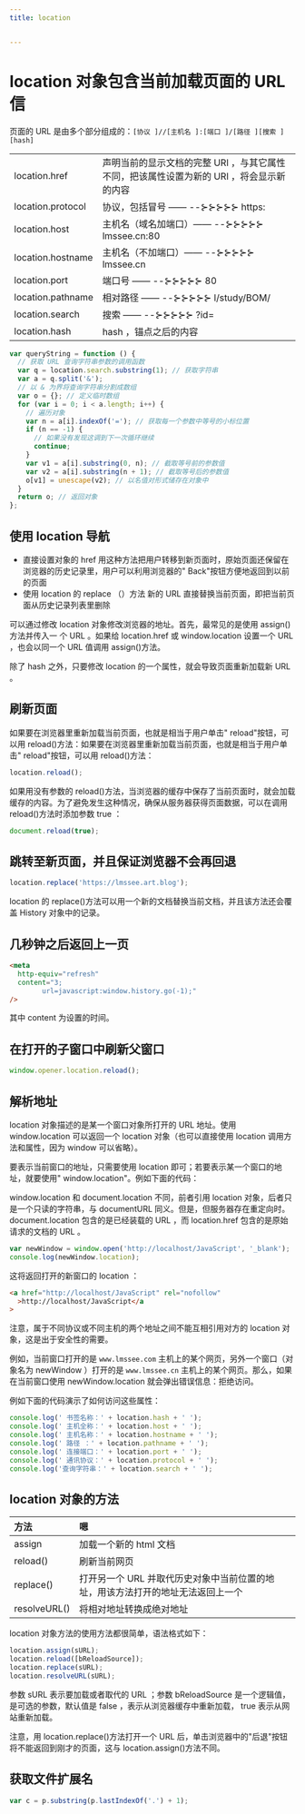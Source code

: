 ```yaml
---
title: location


---
```


# location 对象包含当前加载页面的 URL 信

页面的 URL 是由多个部分组成的：`[协议 ]//[主机名 ]:[端口 ]/[路径 ][搜索 ][hash]`

|                   |                                                                                          |
| :---------------- | :--------------------------------------------------------------------------------------- |
| location.href     | 声明当前的显示文档的完整 URl ，与其它属性不同，把该属性设置为新的 URl ，将会显示新的内容 |
| location.protocol | 协议，包括冒号 —— --⊱⊱⊱⊱⊱ https:                                                         |
| location.host     | 主机名（域名加端口）—— --⊱⊱⊱⊱⊱ lmssee.cn:80                                              |
| location.hostname | 主机名（不加端口）—— --⊱⊱⊱⊱⊱ lmssee.cn                                                   |
| location.port     | 端口号 —— --⊱⊱⊱⊱⊱ 80                                                                     |
| location.pathname | 相对路径 —— --⊱⊱⊱⊱⊱ l/study/BOM/                                                         |
| location.search   | 搜索 —— --⊱⊱⊱⊱⊱ ?id=                                                                     |
| location.hash     | hash ，锚点之后的内容 </td>                                                              |

```js
var queryString = function () {
  // 获取 URL 查询字符串参数的调用函数
  var q = location.search.substring(1); // 获取字符串
  var a = q.split('&');
  // 以 & 为界将查询字符串分割成数组
  var o = {}; // 定义临时数组
  for (var i = 0; i < a.length; i++) {
    // 遍历对象
    var n = a[i].indexOf('='); // 获取每一个参数中等号的小标位置
    if (n == -1) {
      // 如果没有发现这调到下一次循环继续
      continue;
    }
    var v1 = a[i].substring(0, n); // 截取等号前的参数值
    var v2 = a[i].substring(n + 1); // 截取等号后的参数值
    o[v1] = unescape(v2); // 以名值对形式储存在对象中
  }
  return o; // 返回对象
};
```

## 使用 location 导航

- 直接设置对象的 href 用这种方法把用户转移到新页面时，原始页面还保留在浏览器的历史记录里，用户可以利用浏览器的" Back"按钮方便地返回到以前的页面
- 使用 location 的 replace （）方法 新的 URL 直接替换当前页面，即把当前页面从历史记录列表里删除

可以通过修改 location 对象修改浏览器的地址。首先，最常见的是使用 assign()方法并传入一 个 URL 。如果给 location.href 或 window.location 设置一个 URL ，也会以同一个
URL 值调用 assign()方法。

除了 hash 之外，只要修改 location 的一个属性，就会导致页面重新加载新 URL 。

## 刷新页面

如果要在浏览器里重新加载当前页面，也就是相当于用户单击" reload"按钮，可以用 reload()方法：如果要在浏览器里重新加载当前页面，也就是相当于用户单击" reload"按钮，可以用 reload()方法：

```js
location.reload();
```

如果用没有参数的 reload()方法，当浏览器的缓存中保存了当前页面时，就会加载缓存的内容。为了避免发生这种情况，确保从服务器获得页面数据，可以在调用 reload()方法时添加参数 true ：

```js
document.reload(true);
```

## 跳转至新页面，并且保证浏览器不会再回退

```js
location.replace('https://lmssee.art.blog');
```

location 的 replace()方法可以用一个新的文档替换当前文档，并且该方法还会覆盖 History 对象中的记录。

## 几秒钟之后返回上一页

```html
<meta
  http-equiv="refresh"
  content="3;
        url=javascript:window.history.go(-1);"
/>
```

其中 content 为设置的时间。

## 在打开的子窗口中刷新父窗口

```js
window.opener.location.reload();
```

## 解析地址

location 对象描述的是某一个窗口对象所打开的 URL 地址。使用 window.location 可以返回一个 location 对象（也可以直接使用 location 调用方法和属性，因为 window 可以省略）。

要表示当前窗口的地址，只需要使用 location 即可；若要表示某一个窗口的地址，就要使用" window.location"。例如下面的代码：

window.location 和 document.location 不同，前者引用 location 对象，后者只是一个只读的字符串，与 documentURL 同义。但是，但服务器存在重定向时。
document.location 包含的是已经装载的 URL ，而 location.href 包含的是原始请求的文档的 URL 。

```js
var newWindow = window.open('http://localhost/JavaScript', '_blank');
console.log(newWindow.location);
```

这将返回打开的新窗口的 location ：

```html
<a href="http://localhost/JavaScript" rel="nofollow"
  >http://localhost/JavaScript</a
>
```

注意，属于不同协议或不同主机的两个地址之间不能互相引用对方的 location 对象，这是出于安全性的需要。

例如，当前窗口打开的是 `www.lmssee.com` 主机上的某个网页，另外一个窗口（对象名为 newWindow ）打开的是 `www.lmssee.cn` 主机上的某个网页。那么，如果在当前窗口使用 newWindow.location 就会弹出错误信息：拒绝访问。

例如下面的代码演示了如何访问这些属性：

```js
console.log(' 书签名称：' + location.hash + ' ');
console.log(' 主机全称：' + location.host + ' ');
console.log(' 主机名称：' + location.hostname + ' ');
console.log(' 路径 ：' + location.pathname + ' ');
console.log(' 连接端口：' + location.port + ' ');
console.log(' 通讯协议：' + location.protocol + ' ');
console.log('查询字符串：' + location.search + ' ');
```

## location 对象的方法

| 方法         | 嗯                                                                              |
| :----------- | :------------------------------------------------------------------------------ |
| assign       | 加载一个新的 html 文档                                                          |
| reload()     | 刷新当前网页                                                                    |
| replace()    | 打开另一个 URL 并取代历史对象中当前位置的地址，用该方法打开的地址无法返回上一个 |
| resolveURL() | 将相对地址转换成绝对地址                                                        |

location 对象方法的使用方法都很简单，语法格式如下：

```js
location.assign(sURL);
location.reload([bReloadSource]);
location.replace(sURL);
location.resolveURL(sURL);
```

参数 sURL 表示要加载或者取代的 URL ；参数 bReloadSource 是一个逻辑值，是可选的参数，默认值是 false ，表示从浏览器缓存中重新加载， true 表示从网站重新加载。

注意，用 location.replace()方法打开一个 URL 后，单击浏览器中的"后退"按钮将不能返回到刚才的页面，这与 location.assign()方法不同。

## 获取文件扩展名

```js
var c = p.substring(p.lastIndexOf('.') + 1);
```

            
